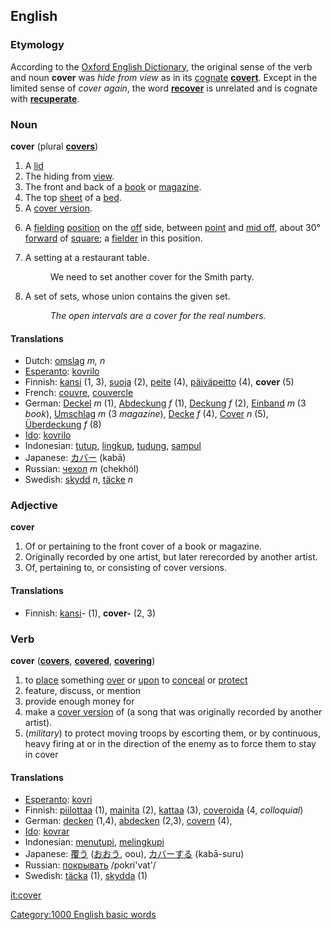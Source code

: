 ==English==

===Etymology===
According to the [[w:Oxford English Dictionary|Oxford English Dictionary]], the original sense of the verb and noun '''cover''' was ''hide from view'' as in its [[cognate]] '''[[covert]]'''.  Except in the limited sense of ''cover again'', the word '''[[recover]]''' is unrelated and is cognate with '''[[recuperate]]'''.

===Noun===
'''cover'''   (plural '''[[covers]]''')

#A [[lid]]
#The hiding from [[view]].
#The front and back of a [[book]] or [[magazine]].
#The top [[sheet]] of a [[bed]].
#A [[cover version]].
#{{cricket}} A [[fielding]] [[position]] on the [[off]] side, between [[point]] and [[mid off]], about 30° [[forward]] of [[square]]; a [[fielder]] in this position.
#A setting at a restaurant table.
#:We need to set another cover for the Smith party.
# {{topology}} A set of sets, whose union contains the given set.
#: ''The open intervals are a cover for the real numbers.''

==== Translations ====
*Dutch: [[omslag]] ''m, n''
*[[Esperanto]]: [[kovrilo]]
*Finnish: [[kansi]] (1, 3), [[suoja]] (2), [[peite]] (4), [[päiväpeitto]] (4), '''cover''' (5)
*French: [[couvre]], [[couvercle]]
*German: [[Deckel]] ''m'' (1), [[Abdeckung]] ''f'' (1), [[Deckung]] ''f'' (2), [[Einband]] ''m'' (3 ''book''), [[Umschlag]] ''m'' (3 ''magazine''), [[Decke]] ''f'' (4), [[Cover]] ''n'' (5), [[Überdeckung]] ''f'' (8)
*[[Ido]]: [[kovrilo]]
*Indonesian: [[tutup]], [[lingkup]], [[tudung]], [[sampul]]
*Japanese: [[カバー]] (kabā)
*Russian: [[чехол]] ''m'' (chekhól)
*Swedish: [[skydd]] ''n'', [[täcke]] ''n''

===Adjective===
'''cover'''
#Of or pertaining to the front cover of a book or magazine.
#Originally recorded by one artist, but later rerecorded by another artist. 
#Of, pertaining to, or consisting of cover versions.

====Translations====
*Finnish: [[kansi]]- (1), '''cover-''' (2, 3)

===Verb===
'''cover'''   ('''[[covers]]''', '''[[covered]]''', '''[[covering]]''')

#to [[place]] something [[over]] or [[upon]] to [[conceal]] or [[protect]]
#feature, discuss, or mention
#provide enough money for
#make a [[cover version]] of (a song that was originally recorded by another artist).
#(''military'') to protect moving troops by escorting them, or by continuous, heavy firing at or in the direction of the enemy as to force them to stay in cover

====Translations====
*[[Esperanto]]: [[kovri]]
*Finnish: [[piilottaa]] (1), [[mainita]] (2), [[kattaa]] (3), [[coveroida]] (4, ''colloquial'')
*German: [[decken]] (1,4), [[abdecken]] (2,3), [[covern]] (4), 
*[[Ido]]: [[kovrar]]
*Indonesian: [[tutup|menutupi]], [[lingkup|melingkupi]]
*Japanese: [[覆う]] ([[おおう]], oou), [[カバー]]する (kabā-suru)
*Russian: [[:ru:покрывать|покрывать]] /pokri'vat'/
*Swedish: [[täcka]] (1), [[skydda]] (1)

[[it:cover]]
[[Category:1000 English basic words]]